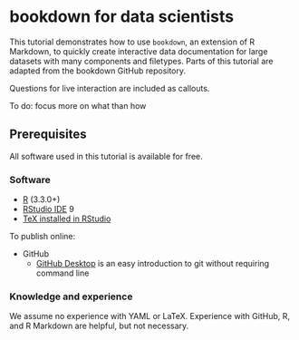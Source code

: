 # bookdown for data scientists

This tutorial demonstrates how to use `bookdown`, an extension of R Markdown, to quickly create interactive data documentation for large datasets with many components and filetypes. Parts of this tutorial are adapted from the bookdown GitHub repository.

Questions for live interaction are included as callouts.

To do: focus more on what than how

## Prerequisites

All software used in this tutorial is available for free.

### Software

* [R](https://cran.rstudio.com/) (3.3.0+)
* [RStudio IDE](https://posit.co/download/rstudio-desktop/) 9
* [TeX installed in RStudio](https://bookdown.org/yihui/rmarkdown-cookbook/install-latex.html)

To publish online:

* GitHub
  * [GitHub Desktop](https://docs.github.com/en/desktop/installing-and-configuring-github-desktop/overview/getting-started-with-github-desktop) is an easy introduction to git without requiring command line

### Knowledge and experience

We assume no experience with YAML or LaTeX. Experience with GitHub, R, and R Markdown are helpful, but not necessary.
